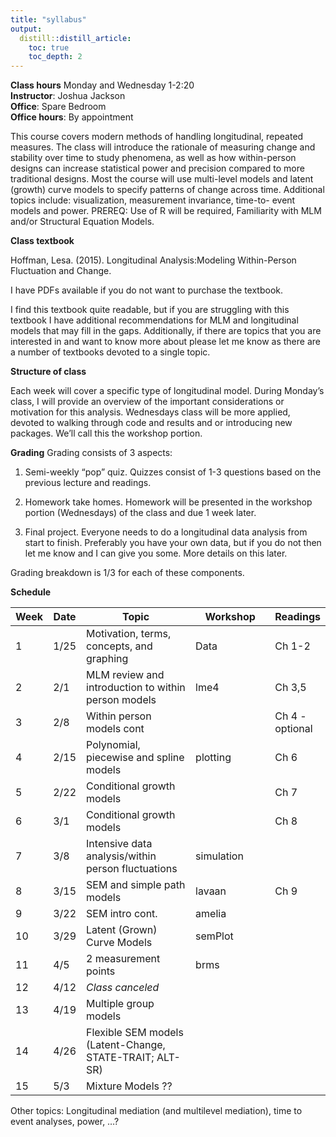 ```yaml
---
title: "syllabus"
output:
  distill::distill_article:
    toc: true
    toc_depth: 2
---
```


**Class hours** Monday and Wednesday 1-2:20  
**Instructor**: Joshua Jackson  
**Office**: Spare Bedroom  
**Office hours**: By appointment  


This course covers modern methods of handling longitudinal, repeated measures. The class will introduce the rationale of measuring change and stability over time to study phenomena, as well as how within-person designs can increase statistical power and precision compared to more traditional designs. Most the course will use multi-level models and latent (growth) curve models to specify patterns of change across time. Additional topics include: visualization, measurement invariance, time-to- event models and power. PREREQ: Use of R will be required, Familiarity with MLM and/or Structural Equation Models.


**Class textbook** 

Hoffman, Lesa. (2015). Longitudinal Analysis:Modeling Within-Person Fluctuation and Change. 

I have PDFs available if you do not want to purchase the textbook. 

I find this textbook quite readable, but if you are struggling with this textbook I have additional recommendations for MLM and longitudinal models that may fill in the gaps. Additionally, if there are topics that you are interested in and want to know more about please let me know as there are a number of textbooks devoted to a single topic. 


**Structure of class**

Each week will cover a specific type of longitudinal model. During Monday's class, I will provide an overview of the important considerations or motivation for this analysis. Wednesdays class will be more applied, devoted to walking through code and results and or introducing new packages. We'll call this the workshop portion.   

**Grading** 
Grading consists of 3 aspects: 

1. Semi-weekly "pop" quiz. Quizzes consist of 1-3 questions based on the previous lecture and readings. 

2. Homework take homes. Homework will be presented in the workshop portion (Wednesdays) of the class and due 1 week later. 

3. Final project. Everyone needs to do a longitudinal data analysis from start to finish. Preferably you have your own data, but if you do not then let me know and I can give you some. More details on this later. 

Grading breakdown is 1/3 for each of these components. 

**Schedule**

| Week | Date  |  Topic                      | Workshop             |  Readings |
-------|-------|------------------------------|----------------------|----------|
| 1    | 1/25   | Motivation, terms, concepts, and graphing     |  Data  | Ch 1-2 |
| 2    | 2/1    | MLM review and introduction to within person models  | lme4 | Ch 3,5| 
| 3    | 2/8    | Within person models  cont  |   |  Ch 4 - optional     | 
| 4    | 2/15   | Polynomial, piecewise and spline models |  plotting | Ch 6 |  
| 5    | 2/22   | Conditional growth models     |      | Ch 7 |
| 6    | 3/1    | Conditional growth models |   | Ch 8 | 
| 7    | 3/8   | Intensive data analysis/within person fluctuations | simulation |       |
| 8    | 3/15  | SEM and simple path models   |  lavaan       |  Ch 9   |  
| 9    | 3/22  |  SEM intro cont.  |  amelia            | 
| 10   | 3/29  | Latent (Grown) Curve Models  |   semPlot                 |  
| 11   | 4/5  |  2 measurement points    |  brms      |   
| 12   | 4/12   |  *Class canceled*     |             |                  
| 13   | 4/19  | Multiple group models |                 |
| 14   | 4/26  | Flexible SEM models (Latent-Change, STATE-TRAIT; ALT-SR)   |        |          
| 15   | 5/3  |  Mixture Models ??  |      |   

Other topics: Longitudinal mediation (and multilevel mediation), time to event analyses, power, ...?
